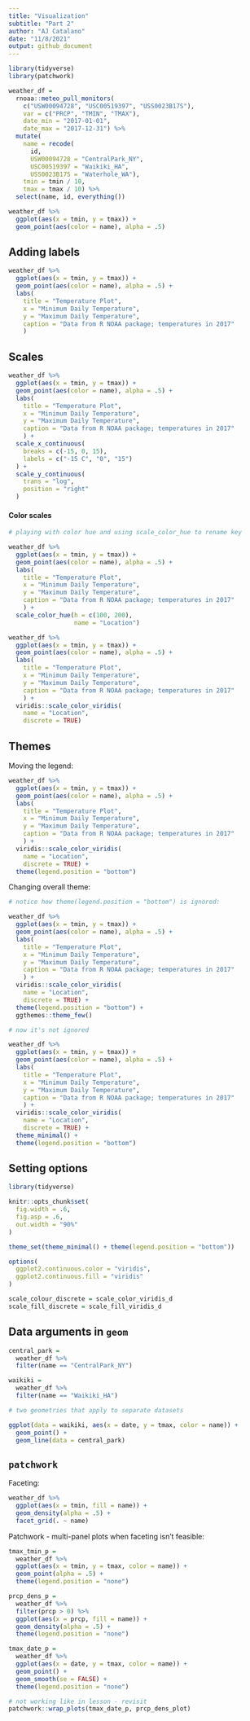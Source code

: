 ```yaml
---
title: "Visualization"
subtitle: "Part 2"
author: "AJ Catalano"
date: "11/8/2021"
output: github_document
---
```


```r
library(tidyverse)
library(patchwork)
```

```r
weather_df = 
  rnoaa::meteo_pull_monitors(
    c("USW00094728", "USC00519397", "USS0023B17S"),
    var = c("PRCP", "TMIN", "TMAX"), 
    date_min = "2017-01-01",
    date_max = "2017-12-31") %>%
  mutate(
    name = recode(
      id, 
      USW00094728 = "CentralPark_NY", 
      USC00519397 = "Waikiki_HA",
      USS0023B17S = "Waterhole_WA"),
    tmin = tmin / 10,
    tmax = tmax / 10) %>%
  select(name, id, everything())
```

```r
weather_df %>% 
  ggplot(aes(x = tmin, y = tmax)) + 
  geom_point(aes(color = name), alpha = .5)
```

## Adding labels

```r
weather_df %>% 
  ggplot(aes(x = tmin, y = tmax)) + 
  geom_point(aes(color = name), alpha = .5) +
  labs(
    title = "Temperature Plot",
    x = "Minimum Daily Temperature",
    y = "Maximum Daily Temperature",
    caption = "Data from R NOAA package; temperatures in 2017"
    )
```

## Scales

```r
weather_df %>% 
  ggplot(aes(x = tmin, y = tmax)) + 
  geom_point(aes(color = name), alpha = .5) +
  labs(
    title = "Temperature Plot",
    x = "Minimum Daily Temperature",
    y = "Maximum Daily Temperature",
    caption = "Data from R NOAA package; temperatures in 2017"
    ) + 
  scale_x_continuous(
    breaks = c(-15, 0, 15),
    labels = c("-15 C", "0", "15")
  ) +
  scale_y_continuous(
    trans = "log",
    position = "right"
  )
```

#### Color scales

```r
# playing with color hue and using scale_color_hue to rename key

weather_df %>% 
  ggplot(aes(x = tmin, y = tmax)) + 
  geom_point(aes(color = name), alpha = .5) +
  labs(
    title = "Temperature Plot",
    x = "Minimum Daily Temperature",
    y = "Maximum Daily Temperature",
    caption = "Data from R NOAA package; temperatures in 2017"
    ) + 
  scale_color_hue(h = c(100, 200),
                  name = "Location")

weather_df %>% 
  ggplot(aes(x = tmin, y = tmax)) + 
  geom_point(aes(color = name), alpha = .5) +
  labs(
    title = "Temperature Plot",
    x = "Minimum Daily Temperature",
    y = "Maximum Daily Temperature",
    caption = "Data from R NOAA package; temperatures in 2017"
    ) + 
  viridis::scale_color_viridis(
    name = "Location",
    discrete = TRUE)
```

## Themes

Moving the legend:

```r
weather_df %>% 
  ggplot(aes(x = tmin, y = tmax)) + 
  geom_point(aes(color = name), alpha = .5) +
  labs(
    title = "Temperature Plot",
    x = "Minimum Daily Temperature",
    y = "Maximum Daily Temperature",
    caption = "Data from R NOAA package; temperatures in 2017"
    ) + 
  viridis::scale_color_viridis(
    name = "Location",
    discrete = TRUE) + 
  theme(legend.position = "bottom")
```

Changing overall theme:

```r
# notice how theme(legend.position = "bottom") is ignored:

weather_df %>% 
  ggplot(aes(x = tmin, y = tmax)) + 
  geom_point(aes(color = name), alpha = .5) +
  labs(
    title = "Temperature Plot",
    x = "Minimum Daily Temperature",
    y = "Maximum Daily Temperature",
    caption = "Data from R NOAA package; temperatures in 2017"
    ) + 
  viridis::scale_color_viridis(
    name = "Location",
    discrete = TRUE) + 
  theme(legend.position = "bottom") + 
  ggthemes::theme_few()

# now it's not ignored

weather_df %>% 
  ggplot(aes(x = tmin, y = tmax)) + 
  geom_point(aes(color = name), alpha = .5) +
  labs(
    title = "Temperature Plot",
    x = "Minimum Daily Temperature",
    y = "Maximum Daily Temperature",
    caption = "Data from R NOAA package; temperatures in 2017"
    ) + 
  viridis::scale_color_viridis(
    name = "Location",
    discrete = TRUE) + 
  theme_minimal() + 
  theme(legend.position = "bottom")
```

## Setting options

```r
library(tidyverse)

knitr::opts_chunk$set(
  fig.width = .6,
  fig.asp = .6,
  out.width = "90%"
)

theme_set(theme_minimal() + theme(legend.position = "bottom"))

options(
  ggplot2.continuous.color = "viridis",
  ggplot2.continuous.fill = "viridis"
)

scale_colour_discrete = scale_color_viridis_d
scale_fill_discrete = scale_fill_viridis_d
```

## Data arguments in `geom`

```r
central_park = 
  weather_df %>%
  filter(name == "CentralPark_NY")

waikiki =
  weather_df %>% 
  filter(name == "Waikiki_HA")

# two geometries that apply to separate datasets

ggplot(data = waikiki, aes(x = date, y = tmax, color = name)) +
  geom_point() +
  geom_line(data = central_park)
```

## `patchwork`

Faceting:

```r
weather_df %>% 
  ggplot(aes(x = tmin, fill = name)) +
  geom_density(alpha = .5) + 
  facet_grid(. ~ name)
```

Patchwork - multi-panel plots when faceting isn't feasible:

```r
tmax_tmin_p = 
  weather_df %>% 
  ggplot(aes(x = tmin, y = tmax, color = name)) +
  geom_point(alpha = .5) +
  theme(legend.position = "none")

prcp_dens_p = 
  weather_df %>% 
  filter(prcp > 0) %>% 
  ggplot(aes(x = prcp, fill = name)) +
  geom_density(alpha = .5) +
  theme(legend.position = "none")

tmax_date_p = 
  weather_df %>% 
  ggplot(aes(x = date, y = tmax, color = name)) +
  geom_point() +
  geom_smooth(se = FALSE) +
  theme(legend.position = "none")

# not working like in lesson - revisit
patchwork::wrap_plots(tmax_date_p, prcp_dens_plot)
```

